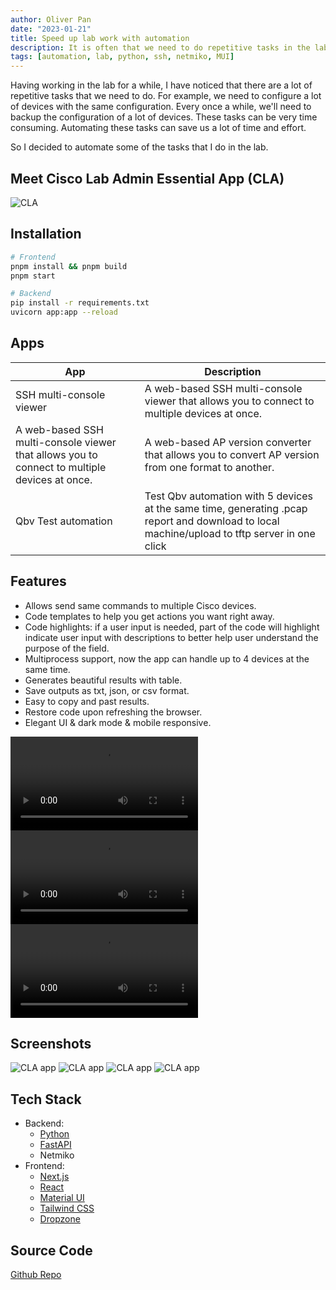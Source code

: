 ```yaml
---
author: Oliver Pan
date: "2023-01-21"
title: Speed up lab work with automation
description: It is often that we need to do repetitive tasks in the lab. Automating these tasks can save us a lot of time and effort.
tags: [automation, lab, python, ssh, netmiko, MUI]
---
```


Having working in the lab for a while, I have noticed that there are a lot of repetitive tasks that we need to do.
For example, we need to configure a lot of devices with the same configuration.
Every once a while, we'll need to backup the configuration of a lot of devices.
These tasks can be very time consuming.
Automating these tasks can save us a lot of time and effort.

So I decided to automate some of the tasks that I do in the lab.

## Meet Cisco Lab Admin Essential App (CLA)

![CLA](/assets/blog/speed-up-lab-work-with-automation/cla-app.jpg)

## Installation

```bash
# Frontend
pnpm install && pnpm build
pnpm start

# Backend
pip install -r requirements.txt
uvicorn app:app --reload
```

## Apps

| App                                                                                          | Description                                                                                                                                   |
| -------------------------------------------------------------------------------------------- | --------------------------------------------------------------------------------------------------------------------------------------------- |
| SSH multi-console viewer                                                                     | A web-based SSH multi-console viewer that allows you to connect to multiple devices at once.                                                  |
| A web-based SSH multi-console viewer that allows you to connect to multiple devices at once. | A web-based AP version converter that allows you to convert AP version from one format to another.                                            |
| Qbv Test automation                                                                          | Test Qbv automation with 5 devices at the same time, generating .pcap report and download to local machine/upload to tftp server in one click |

## Features

- Allows send same commands to multiple Cisco devices.
- Code templates to help you get actions you want right away.
- Code highlights: if a user input is needed, part of the code will highlight indicate user input with descriptions to better help user understand the purpose of the field.
- Multiprocess support, now the app can handle up to 4 devices at the same time.
- Generates beautiful results with table.
- Save outputs as txt, json, or csv format.
- Easy to copy and past results.
- Restore code upon refreshing the browser.
- Elegant UI & dark mode & mobile responsive.

<video title="Qbv validation tool" controls>
  <source
    src="https://user-images.githubusercontent.com/13263720/220294405-a3180bc3-1ea5-4c95-9485-3fee69978e6e.mp4"
    type="video/mp4"
  />
</video>

<video title="AP version converter" controls>
  <source
    src="https://user-images.githubusercontent.com/13263720/213951107-c11ab5a1-a3b9-4175-aeec-08e32e840bd9.mp4"
    type="video/mp4"
  />
</video>

<video title="SSH multi-console viewer" controls>
  <source
    src="https://user-images.githubusercontent.com/13263720/211260385-b7391be5-3dff-47e0-8b8b-50969060b4b2.mp4"
    type="video/mp4"
  />
</video>

## Screenshots

![CLA app](/assets/blog/speed-up-lab-work-with-automation/img-1.jpg)
![CLA app](/assets/blog/speed-up-lab-work-with-automation/img-2.jpg)
![CLA app](/assets/blog/speed-up-lab-work-with-automation/img-3.jpg)
![CLA app](/assets/blog/speed-up-lab-work-with-automation/img-4.jpg)

## Tech Stack

- Backend:
  - [Python](https://www.python.org/)
  - [FastAPI](https://fastapi.tiangolo.com/)
  - Netmiko
- Frontend:
  - [Next.js](https://nextjs.org/)
  - [React](https://reactjs.org/)
  - [Material UI](https://material-ui.com/)
  - [Tailwind CSS](https://tailwindcss.com/)
  - [Dropzone](https://react-dropzone.js.org/)

## Source Code

[Github Repo](https://github.com/fluid-design-io/cisco-ssh-multi-console-viewer)
